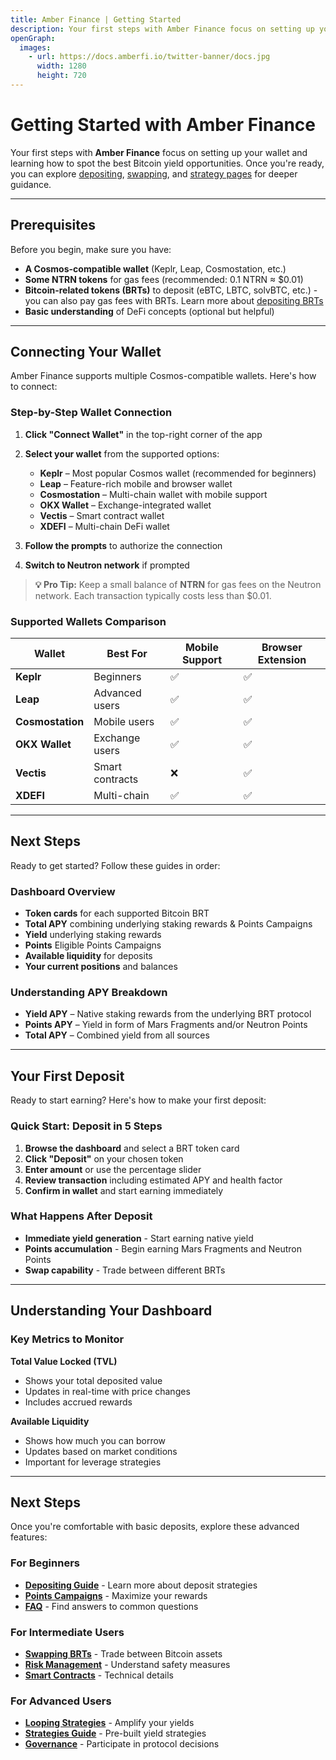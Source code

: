 ```yaml
---
title: Amber Finance | Getting Started
description: Your first steps with Amber Finance focus on setting up your wallet and learning how to spot the best Bitcoin yield opportunities. Complete guide to connecting wallets and making your first deposit.
openGraph:
  images:
    - url: https://docs.amberfi.io/twitter-banner/docs.jpg
      width: 1280
      height: 720
---
```


# Getting Started with Amber Finance

Your first steps with **Amber Finance** focus on setting up your wallet and learning how to spot the best Bitcoin yield opportunities. Once you're ready, you can explore [depositing](/user-guide/depositing), [swapping](/user-guide/swaps), and [strategy pages](/user-guide/looping) for deeper guidance.

---

## Prerequisites

Before you begin, make sure you have:

- **A Cosmos-compatible wallet** (Keplr, Leap, Cosmostation, etc.)
- **Some NTRN tokens** for gas fees (recommended: 0.1 NTRN ≈ $0.01)
- **Bitcoin-related tokens (BRTs)** to deposit (eBTC, LBTC, solvBTC, etc.) - you can also pay gas fees with BRTs. Learn more about [depositing BRTs](/user-guide/depositing)
- **Basic understanding** of DeFi concepts (optional but helpful)

---

## Connecting Your Wallet

Amber Finance supports multiple Cosmos-compatible wallets. Here's how to connect:

### Step-by-Step Wallet Connection

1. **Click "Connect Wallet"** in the top-right corner of the app
2. **Select your wallet** from the supported options:
   - **Keplr** – Most popular Cosmos wallet (recommended for beginners)
   - **Leap** – Feature-rich mobile and browser wallet
   - **Cosmostation** – Multi-chain wallet with mobile support
   - **OKX Wallet** – Exchange-integrated wallet
   - **Vectis** – Smart contract wallet
   - **XDEFI** – Multi-chain DeFi wallet

3. **Follow the prompts** to authorize the connection
4. **Switch to Neutron network** if prompted

> **💡 Pro Tip:** Keep a small balance of **NTRN** for gas fees on the Neutron network. Each transaction typically costs less than $0.01.

### Supported Wallets Comparison

| Wallet           | Best For        | Mobile Support | Browser Extension |
| ---------------- | --------------- | -------------- | ----------------- |
| **Keplr**        | Beginners       | ✅             | ✅                |
| **Leap**         | Advanced users  | ✅             | ✅                |
| **Cosmostation** | Mobile users    | ✅             | ✅                |
| **OKX Wallet**   | Exchange users  | ✅             | ✅                |
| **Vectis**       | Smart contracts | ❌             | ✅                |
| **XDEFI**        | Multi-chain     | ✅             | ✅                |

---

## Next Steps

Ready to get started? Follow these guides in order:

### Dashboard Overview

- **Token cards** for each supported Bitcoin BRT
- **Total APY** combining underlying staking rewards & Points Campaigns
- **Yield** underlying staking rewards
- **Points** Eligible Points Campaigns
- **Available liquidity** for deposits
- **Your current positions** and balances

### Understanding APY Breakdown

- **Yield APY** – Native staking rewards from the underlying BRT protocol
- **Points APY** – Yield in form of Mars Fragments and/or Neutron Points
- **Total APY** – Combined yield from all sources

---

## Your First Deposit

Ready to start earning? Here's how to make your first deposit:

### Quick Start: Deposit in 5 Steps

1. **Browse the dashboard** and select a BRT token card
2. **Click "Deposit"** on your chosen token
3. **Enter amount** or use the percentage slider
4. **Review transaction** including estimated APY and health factor
5. **Confirm in wallet** and start earning immediately

### What Happens After Deposit

- **Immediate yield generation** - Start earning native yield
- **Points accumulation** - Begin earning Mars Fragments and Neutron Points
- **Swap capability** - Trade between different BRTs

---

## Understanding Your Dashboard

### Key Metrics to Monitor

**Total Value Locked (TVL)**

- Shows your total deposited value
- Updates in real-time with price changes
- Includes accrued rewards

**Available Liquidity**

- Shows how much you can borrow
- Updates based on market conditions
- Important for leverage strategies

---

## Next Steps

Once you're comfortable with basic deposits, explore these advanced features:

### For Beginners

- **[Depositing Guide](/user-guide/depositing)** - Learn more about deposit strategies
- **[Points Campaigns](/user-guide/points-campaigns)** - Maximize your rewards
- **[FAQ](/faq)** - Find answers to common questions

### For Intermediate Users

- **[Swapping BRTs](/user-guide/swaps)** - Trade between Bitcoin assets
- **[Risk Management](/risk_management)** - Understand safety measures
- **[Smart Contracts](/smart_contracts)** - Technical details

### For Advanced Users

- **[Looping Strategies](/user-guide/looping)** - Amplify your yields
- **[Strategies Guide](/strategies)** - Pre-built yield strategies
- **[Governance](/governance)** - Participate in protocol decisions
